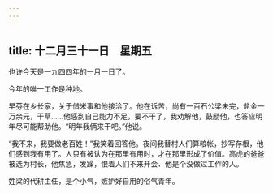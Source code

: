 ```yaml
---
---
---
```

title: 十二月三十一日　星期五
---




也许今天是一九四四年的一月一日了。

今年的唯一工作是种地。

早芬在乡长家，关于借米事和他接洽了。他在诉苦，尚有一百石公梁未完，盐金一万余元，干草……他感到自己能力不足，要不干了，我劝解他，鼓励他，也答应明年尽可能帮助他。“明年我俩来干吧。”他说。

“我不来，我要做老百姓！”我笑着回答他。夜间我替村人们算粮帐，抄写存根，他们感到我有用了。人只有被认为在那里有用时，才在那里形成了价值。高虎的爸爸被选为村长，他焦急，发躁，恨着人们不来开会．他是个没做过工作的人。

姓梁的代耕主任，是个小气，嫉妒好自用的俗气青年。